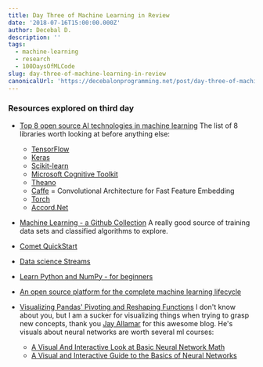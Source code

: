 ```yaml
---
title: Day Three of Machine Learning in Review
date: '2018-07-16T15:00:00.000Z'
author: Decebal D.
description: ''
tags:
  - machine-learning
  - research
  - 100DaysOfMLCode
slug: day-three-of-machine-learning-in-review
canonicalUrl: 'https://decebalonprogramming.net/post/day-three-of-machine-learning-in-review'
---
```



### Resources explored on third day

* [Top 8 open source AI technologies in machine learning](https://opensource.com/article/18/5/top-8-open-source-ai-technologies-machine-learning)
	The list of 8 libraries worth looking at before anything else:
	
    - [TensorFlow](https://www.tensorflow.org/)
    - [Keras](https://keras.io/)
    - [Scikit-learn](http://scikit-learn.org/stable/)
    - [Microsoft Cognitive Toolkit](https://www.microsoft.com/en-us/cognitive-toolkit/)
    - [Theano](http://www.deeplearning.net/software/theano/)
    - [Caffe](http://caffe.berkeleyvision.org/) = Convolutional Architecture for Fast Feature Embedding
    - [Torch](http://torch.ch/)
    - [Accord.Net](http://accord-framework.net/)

* [Machine Learning - a Github Collection](https://github.com/collections/machine-learning)
	A really good source of training data sets and classified algorithms to explore.

* [Comet QuickStart](https://www.comet.ml/decebal/quickstart)

* [Data science Streams](https://www.liveedu.tv/projects/non-premium/data-science/)

* [Learn Python and NumPy - for beginners](https://busy.org/@scipio/learn-python-series-11-numpy-part-1)

* [An open source platform for the complete machine learning lifecycle](https://www.mlflow.org/)

* [Visualizing Pandas' Pivoting and Reshaping Functions](https://jalammar.github.io/visualizing-pandas-pivoting-and-reshaping/)
 I don't know about you, but I am a sucker for visualizing things when trying to grasp new concepts, thank you [Jay Allamar](https://jalammar.github.io/) for this awesome blog.
 He's visuals about neural networks are worth several ml courses:
 
  - [A Visual And Interactive Look at Basic Neural Network Math](https://jalammar.github.io/feedforward-neural-networks-visual-interactive/)
  - [A Visual and Interactive Guide to the Basics of Neural Networks](https://jalammar.github.io/visual-interactive-guide-basics-neural-networks/) 
